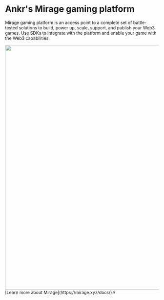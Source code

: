 # Ankr's Mirage gaming platform
Mirage gaming platform is an access point to a complete set of battle-tested solutions to build, power up, scale, support, and publish your Web3 games. 
Use SDKs to integrate with the platform and enable your game with the Web3 capabilities.
<br/>

<img src="/docs/build/gaming.png" class="responsive-pic" width="800" />

<div className="p-4 border border-gray-200 dark:border-gray-900 rounded mt-6">
  [Learn more about Mirage](https://mirage.xyz/docs/)↗
</div>
